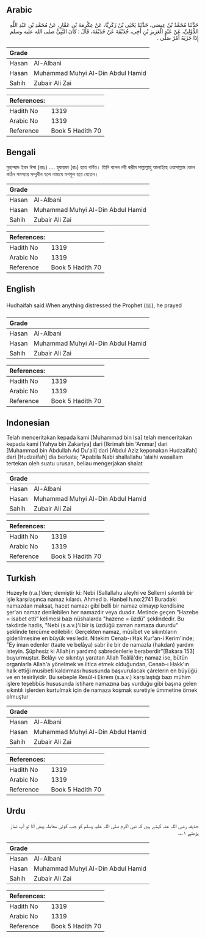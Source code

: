 ## Arabic


<div dir="rtl" lang="ar" style={{fontSize:'larger',backgroundColor:'#f8f9fa',padding:20}}>
حَدَّثَنَا مُحَمَّدُ بْنُ عِيسَى، حَدَّثَنَا يَحْيَى بْنُ زَكَرِيَّا، عَنْ عِكْرِمَةَ بْنِ عَمَّارٍ، عَنْ مُحَمَّدِ بْنِ عَبْدِ اللَّهِ الدُّؤَلِيِّ، عَنْ عَبْدِ الْعَزِيزِ بْنِ أَخِي، حُذَيْفَةَ عَنْ حُذَيْفَةَ، قَالَ ‏:‏ كَانَ النَّبِيُّ صلى الله عليه وسلم إِذَا حَزَبَهُ أَمْرٌ صَلَّى ‏.‏
</div>
<div style={{backgroundColor:'#f8f9fa',padding:20, marginBottom: 10}}><table> <thead> <tr> <th>Grade</th> <th></th> </tr> </thead> <tbody> <tr><td>Hasan</td><td>Al-Albani</td></tr><tr><td>Hasan</td><td>Muhammad Muhyi Al-Din Abdul Hamid</td></tr><tr><td>Sahih</td><td>Zubair Ali Zai</td></tr></tbody></table><table> <thead> <tr> <th>References:</th> <th></th> </tr> </thead> <tbody><tr><td>Hadith No</td><td>1319</td></tr><tr><td>Arabic No</td><td>1319</td></tr><tr><td>Reference</td><td>Book 5 Hadith 70</td></tr></tbody></table></div>

## Bengali


<div dir="ltr" lang="bn" style={{fontSize:'larger',backgroundColor:'#f8f9fa',padding:20}}>
মুহাম্মাদ ইবন ঈসা (রহঃ) .... হুযায়ফা (রাঃ) হতে বর্ণিত। তিনি বলেন নবী করীম সাল্লাল্লাহু আলাইহে ওয়াসাল্লাম কোন কঠিন সমস্যার সম্মুখীন হলে নামাযে মশগুল হয়ে যেতেন।
</div>
<div style={{backgroundColor:'#f8f9fa',padding:20, marginBottom: 10}}><table> <thead> <tr> <th>Grade</th> <th></th> </tr> </thead> <tbody> <tr><td>Hasan</td><td>Al-Albani</td></tr><tr><td>Hasan</td><td>Muhammad Muhyi Al-Din Abdul Hamid</td></tr><tr><td>Sahih</td><td>Zubair Ali Zai</td></tr></tbody></table><table> <thead> <tr> <th>References:</th> <th></th> </tr> </thead> <tbody><tr><td>Hadith No</td><td>1319</td></tr><tr><td>Arabic No</td><td>1319</td></tr><tr><td>Reference</td><td>Book 5 Hadith 70</td></tr></tbody></table></div>

## English


<div dir="ltr" lang="en" style={{fontSize:'larger',backgroundColor:'#f8f9fa',padding:20}}>
Hudhaifah said:When anything distressed the Prophet (ﷺ), he prayed
</div>
<div style={{backgroundColor:'#f8f9fa',padding:20, marginBottom: 10}}><table> <thead> <tr> <th>Grade</th> <th></th> </tr> </thead> <tbody> <tr><td>Hasan</td><td>Al-Albani</td></tr><tr><td>Hasan</td><td>Muhammad Muhyi Al-Din Abdul Hamid</td></tr><tr><td>Sahih</td><td>Zubair Ali Zai</td></tr></tbody></table><table> <thead> <tr> <th>References:</th> <th></th> </tr> </thead> <tbody><tr><td>Hadith No</td><td>1319</td></tr><tr><td>Arabic No</td><td>1319</td></tr><tr><td>Reference</td><td>Book 5 Hadith 70</td></tr></tbody></table></div>

## Indonesian


<div dir="ltr" lang="id" style={{fontSize:'larger',backgroundColor:'#f8f9fa',padding:20}}>
Telah menceritakan kepada kami [Muhammad bin Isa] telah menceritakan kepada kami [Yahya bin Zakariya] dari [Ikrimah bin 'Ammar] dari [Muhammad bin Abdullah Ad Du'ali] dari [Abdul Aziz keponakan Hudzaifah] dari [Hudzaifah] dia berkata; "Apabila Nabi shallallahu 'alaihi wasallam tertekan oleh suatu urusan, beliau mengerjakan shalat
</div>
<div style={{backgroundColor:'#f8f9fa',padding:20, marginBottom: 10}}><table> <thead> <tr> <th>Grade</th> <th></th> </tr> </thead> <tbody> <tr><td>Hasan</td><td>Al-Albani</td></tr><tr><td>Hasan</td><td>Muhammad Muhyi Al-Din Abdul Hamid</td></tr><tr><td>Sahih</td><td>Zubair Ali Zai</td></tr></tbody></table><table> <thead> <tr> <th>References:</th> <th></th> </tr> </thead> <tbody><tr><td>Hadith No</td><td>1319</td></tr><tr><td>Arabic No</td><td>1319</td></tr><tr><td>Reference</td><td>Book 5 Hadith 70</td></tr></tbody></table></div>

## Turkish


<div dir="ltr" lang="tr" style={{fontSize:'larger',backgroundColor:'#f8f9fa',padding:20}}>
Huzeyfe (r.a.)’den; demiştir ki: Nebi (Sallallahu aleyhi ve Sellem) sıkıntılı bir işle karşılaşınca namaz kılardı. Ahmed b. Hanbel h.no:2741 Buradaki namazdan maksat, hacet namazı gibi belli bir namaz olmayıp kendisine şer'an namaz denilebilen her namazdır veya duadır. Metinde geçen "Hazebe = isabet etti” kelimesi bazı nüshalarda "hazene = üzdü" şeklindedir. Bu takdirde hadis, "Nebi (s.a.v.)'i bir iş üzdüğü zaman namaza dururdu" şeklinde tercüme edilebilir. Gerçekten namaz, mûsîbet ve sıkıntıların giderilmesine en büyük vesi­ledir. Nitekim Cenab-ı Hak Kur'an-i Kerim'inde; "Ey iman edenler (taate ve belâya) sabr ile bir de namazla (hakdan) yardım isteyin. Şüphesiz ki Allah(ın yardımı) sabredenlerle beraberdir"[Bakara 153] buyurmuştur. Belâyı ve sıkın­tıyı yaratan Allah Teâlâ'dır; namaz ise, bütün organlarla Allah'a yönelmek ve iltica etmek olduğundan, Cenab-ı Hakk'ın halk ettiği musibeti kaldırma­sı hususunda başvurulacak çârelerin en büyüğü ve en tesirliyidir. Bu sebeple Resûl-i Ekrem (s.a.v.) karşılaştığı bazı mühim işlere teşebbüs hususunda isti­hare namazına baş vurduğu gibi başına gelen sıkıntılı işlerden kurtulmak için de namaza koşmak suretiyle ümmetine örnek olmuştur
</div>
<div style={{backgroundColor:'#f8f9fa',padding:20, marginBottom: 10}}><table> <thead> <tr> <th>Grade</th> <th></th> </tr> </thead> <tbody> <tr><td>Hasan</td><td>Al-Albani</td></tr><tr><td>Hasan</td><td>Muhammad Muhyi Al-Din Abdul Hamid</td></tr><tr><td>Sahih</td><td>Zubair Ali Zai</td></tr></tbody></table><table> <thead> <tr> <th>References:</th> <th></th> </tr> </thead> <tbody><tr><td>Hadith No</td><td>1319</td></tr><tr><td>Arabic No</td><td>1319</td></tr><tr><td>Reference</td><td>Book 5 Hadith 70</td></tr></tbody></table></div>

## Urdu


<div dir="rtl" lang="ur" style={{fontSize:'larger',backgroundColor:'#f8f9fa',padding:20}}>
حذیفہ رضی اللہ عنہ کہتے ہیں کہ نبی اکرم صلی اللہ علیہ وسلم کو جب کوئی معاملہ پیش آتا تو آپ نماز پڑھتے ۱؎۔
</div>
<div style={{backgroundColor:'#f8f9fa',padding:20, marginBottom: 10}}><table> <thead> <tr> <th>Grade</th> <th></th> </tr> </thead> <tbody> <tr><td>Hasan</td><td>Al-Albani</td></tr><tr><td>Hasan</td><td>Muhammad Muhyi Al-Din Abdul Hamid</td></tr><tr><td>Sahih</td><td>Zubair Ali Zai</td></tr></tbody></table><table> <thead> <tr> <th>References:</th> <th></th> </tr> </thead> <tbody><tr><td>Hadith No</td><td>1319</td></tr><tr><td>Arabic No</td><td>1319</td></tr><tr><td>Reference</td><td>Book 5 Hadith 70</td></tr></tbody></table></div>